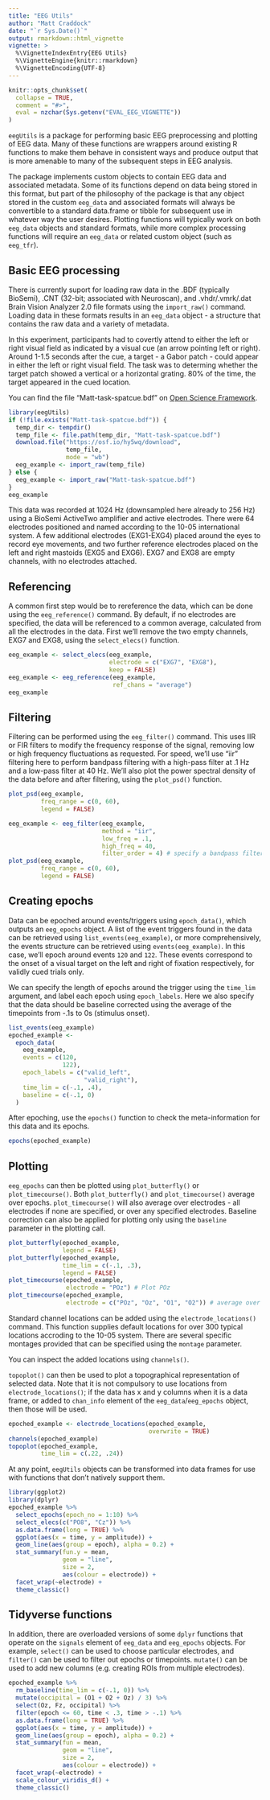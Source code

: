 ```yaml
---
title: "EEG Utils"
author: "Matt Craddock"
date: "`r Sys.Date()`"
output: rmarkdown::html_vignette
vignette: >
  %\VignetteIndexEntry{EEG Utils}
  %\VignetteEngine{knitr::rmarkdown}
  %\VignetteEncoding{UTF-8}
---
```


```r
knitr::opts_chunk$set(
  collapse = TRUE,
  comment = "#>",
  eval = nzchar(Sys.getenv("EVAL_EEG_VIGNETTE"))
)
```

`eegUtils` is a package for performing basic EEG preprocessing and plotting of EEG data. Many of these functions are wrappers around existing R functions to make them behave in consistent ways and produce output that is more amenable to many of the subsequent steps in EEG analysis.

The package implements custom objects to contain EEG data and associated metadata. Some of its functions depend on data being stored in this format, but part of the philosophy of the package is that any object stored in the custom `eeg_data` and associated formats will always be convertible to a standard data.frame or tibble for subsequent use in whatever way the user desires. Plotting functions will typically work on both `eeg_data` objects and standard formats, while more complex processing functions will require an `eeg_data` or related custom object (such as `eeg_tfr`).

## Basic EEG processing

There is currently suport for loading raw data in the .BDF (typically BioSemi), .CNT (32-bit; associated with Neuroscan), and .vhdr/.vmrk/.dat Brain Vision Analyzer 2.0 file formats using the `import_raw()` command. Loading data in these formats results in an `eeg_data` object - a structure that contains the raw data and a variety of metadata.

In this experiment, participants had to covertly attend to either the left or right visual field as indicated by a visual cue (an arrow pointing left or right). Around 1-1.5 seconds after the cue, a target - a Gabor patch - could appear in either the left or right visual field. The task was to determing whether the target patch showed a vertical or a horizontal grating. 80% of the time, the target appeared in the cued location.

You can find the file "Matt-task-spatcue.bdf" on [Open Science Framework](https://osf.io/dxhjb/).

```r
library(eegUtils)
if (!file.exists("Matt-task-spatcue.bdf")) {
  temp_dir <- tempdir()
  temp_file <- file.path(temp_dir, "Matt-task-spatcue.bdf")
  download.file("https://osf.io/hy5wq/download",
                temp_file,
                mode = "wb")
  eeg_example <- import_raw(temp_file)
} else {
  eeg_example <- import_raw("Matt-task-spatcue.bdf")
}
eeg_example
```

This data was recorded at 1024 Hz (downsampled here already to 256 Hz) using a BioSemi ActiveTwo amplifier and active electrodes. There were 64 electrodes positioned and named according to the 10-05 international system. A few additional electrodes (EXG1-EXG4) placed around the eyes to record eye movements, and two further reference electrodes placed on the left and right mastoids (EXG5 and EXG6). EXG7 and EXG8 are empty channels, with no electrodes attached.

## Referencing

A common first step would be to rereference the data, which can be done using the `eeg_reference()` command. By default, if no electrodes are specified, the data will be referenced to a common average, calculated from all the electrodes in the data. First we'll remove the two empty channels, EXG7 and EXG8, using the `select_elecs()` function. 

```r
eeg_example <- select_elecs(eeg_example,
                            electrode = c("EXG7", "EXG8"),
                            keep = FALSE)
eeg_example <- eeg_reference(eeg_example,
                             ref_chans = "average")
eeg_example
```

## Filtering

Filtering can be performed using the `eeg_filter()` command. This uses IIR or FIR filters to modify the frequency response of the signal, removing low or high frequency fluctuations as requested. For speed, we'll use "iir" filtering here to perform bandpass filtering with a high-pass filter at .1 Hz and a low-pass filter at 40 Hz. We'll also plot the power spectral density of the data before and after filtering, using the `plot_psd()` function.

```r
plot_psd(eeg_example, 
         freq_range = c(0, 60),
         legend = FALSE)

eeg_example <- eeg_filter(eeg_example,
                          method = "iir",
                          low_freq = .1,
                          high_freq = 40,
                          filter_order = 4) # specify a bandpass filter
plot_psd(eeg_example, 
         freq_range = c(0, 60),
         legend = FALSE)
```

## Creating epochs

Data can be epoched around events/triggers using `epoch_data()`, which outputs an `eeg_epochs` object. A list of the event triggers found in the data can be retrieved using `list_events(eeg_example)`, or more comprehensively, the events structure can be retrieved using `events(eeg_example)`. In this case, we'll epoch around events `120` and `122`. These events correspond to the onset of a visual target on the left and right of fixation respectively, for validly cued trials only.

We can specify the length of epochs around the trigger using the `time_lim` argument, and label each epoch using `epoch_labels`. Here we also specify that the data should be baseline corrected using the average of the timepoints from -.1s to 0s (stimulus onset).

```r
list_events(eeg_example)
epoched_example <-
  epoch_data(
    eeg_example,
    events = c(120,
               122),
    epoch_labels = c("valid_left",
                     "valid_right"),
    time_lim = c(-.1, .4),
    baseline = c(-.1, 0)
  )
```

After epoching, use the `epochs()` function to check the meta-information for this data and its epochs.

```r
epochs(epoched_example)
```

## Plotting 

`eeg_epochs` can then be plotted using `plot_butterfly()` or `plot_timecourse()`. Both `plot_butterfly()` and `plot_timecourse()` average over epochs. `plot_timecourse()` will also average over electrodes - all electrodes if none are specified, or over any specified electrodes. Baseline correction can also be applied for plotting only using the `baseline` parameter in the plotting call.

```r
plot_butterfly(epoched_example,
               legend = FALSE)
plot_butterfly(epoched_example,
               time_lim = c(-.1, .3),
               legend = FALSE)
plot_timecourse(epoched_example,
                electrode = "POz") # Plot POz
plot_timecourse(epoched_example,
                electrode = c("POz", "Oz", "O1", "O2")) # average over four occipital electrodes
```

Standard channel locations can be added using the `electrode_locations()` command. This function supplies default locations for over 300 typical locations accroding to the 10-05 system. There are several specific montages provided that can be specified using the `montage` parameter. 

You can inspect the added locations using `channels()`.

`topoplot()` can then be used to plot a topographical representation of selected data. Note that it is not compulsory to use locations from `electrode_locations()`; if the data has x and y columns when it is a data frame, or added to `chan_info` element of the `eeg_data`/`eeg_epochs` object, then those will be used. 

```r
epoched_example <- electrode_locations(epoched_example,
                                       overwrite = TRUE)
channels(epoched_example)
topoplot(epoched_example,
         time_lim = c(.22, .24))
```

At any point, `eegUtils` objects can be transformed into data frames for use with functions that don't natively support them.

```r
library(ggplot2)
library(dplyr)
epoched_example %>%
  select_epochs(epoch_no = 1:10) %>%
  select_elecs(c("PO8", "Cz")) %>%
  as.data.frame(long = TRUE) %>%
  ggplot(aes(x = time, y = amplitude)) +
  geom_line(aes(group = epoch), alpha = 0.2) + 
  stat_summary(fun.y = mean,
               geom = "line",
               size = 2,
               aes(colour = electrode)) + 
  facet_wrap(~electrode) + 
  theme_classic()
```

## Tidyverse functions

In addition, there are overloaded versions of some `dplyr` functions that operate on the `signals` element of `eeg_data` and `eeg_epochs` objects. For example, `select()` can be used to choose particular electrodes, and `filter()` can be used to filter out epochs or timepoints. `mutate()` can be used to add new columns (e.g. creating ROIs from multiple electrodes).

```r
epoched_example %>%
  rm_baseline(time_lim = c(-.1, 0)) %>%
  mutate(occipital = (O1 + O2 + Oz) / 3) %>%
  select(Oz, Fz, occipital) %>%
  filter(epoch <= 60, time < .3, time > -.1) %>%
  as.data.frame(long = TRUE) %>%
  ggplot(aes(x = time, y = amplitude)) +
  geom_line(aes(group = epoch), alpha = 0.2) + 
  stat_summary(fun = mean,
               geom = "line",
               size = 2,
               aes(colour = electrode)) +
  facet_wrap(~electrode) + 
  scale_colour_viridis_d() +
  theme_classic()
```
